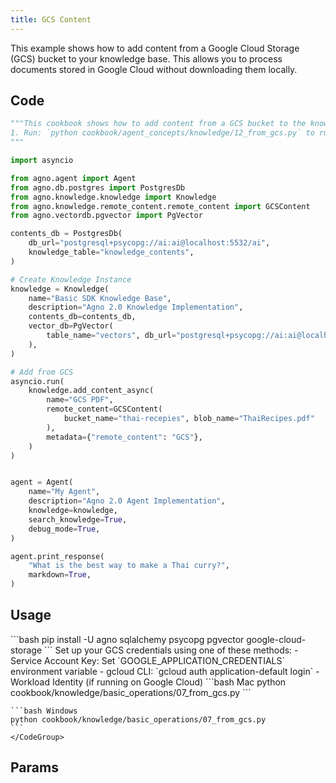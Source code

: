 ```yaml
---
title: GCS Content
---
```


This example shows how to add content from a Google Cloud Storage (GCS) bucket to your knowledge base. This allows you to process documents stored in Google Cloud without downloading them locally.

## Code

```python gcs.py
"""This cookbook shows how to add content from a GCS bucket to the knowledge base.
1. Run: `python cookbook/agent_concepts/knowledge/12_from_gcs.py` to run the cookbook
"""

import asyncio

from agno.agent import Agent
from agno.db.postgres import PostgresDb
from agno.knowledge.knowledge import Knowledge
from agno.knowledge.remote_content.remote_content import GCSContent
from agno.vectordb.pgvector import PgVector

contents_db = PostgresDb(
    db_url="postgresql+psycopg://ai:ai@localhost:5532/ai",
    knowledge_table="knowledge_contents",
)

# Create Knowledge Instance
knowledge = Knowledge(
    name="Basic SDK Knowledge Base",
    description="Agno 2.0 Knowledge Implementation",
    contents_db=contents_db,
    vector_db=PgVector(
        table_name="vectors", db_url="postgresql+psycopg://ai:ai@localhost:5532/ai"
    ),
)

# Add from GCS
asyncio.run(
    knowledge.add_content_async(
        name="GCS PDF",
        remote_content=GCSContent(
            bucket_name="thai-recepies", blob_name="ThaiRecipes.pdf"
        ),
        metadata={"remote_content": "GCS"},
    )
)


agent = Agent(
    name="My Agent",
    description="Agno 2.0 Agent Implementation",
    knowledge=knowledge,
    search_knowledge=True,
    debug_mode=True,
)

agent.print_response(
    "What is the best way to make a Thai curry?",
    markdown=True,
)
```

## Usage

<Steps>
  <Step title="Install libraries">
    ```bash
    pip install -U agno sqlalchemy psycopg pgvector google-cloud-storage
    ```
  </Step>

  <Step title="Configure Google Cloud credentials">
    Set up your GCS credentials using one of these methods:
    - Service Account Key: Set `GOOGLE_APPLICATION_CREDENTIALS` environment variable
    - gcloud CLI: `gcloud auth application-default login`
    - Workload Identity (if running on Google Cloud)
  </Step>

  <Snippet file="run-pgvector-step.mdx" />

  <Step title="Run the example">
    <CodeGroup>
    ```bash Mac
    python cookbook/knowledge/basic_operations/07_from_gcs.py
    ```

    ```bash Windows
    python cookbook/knowledge/basic_operations/07_from_gcs.py
    ```
    </CodeGroup>
  </Step>
</Steps>

## Params

<Snippet file="gcs-remote-content-params.mdx" />